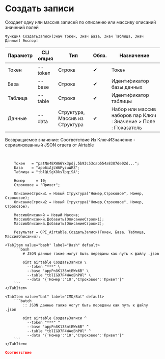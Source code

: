 ﻿---
sidebar_position: 3
description: Создать записи и другие функции для работы с Airtable в Открытом пакете интеграций - бесплатной open-source библиотеке интеграций для 1С:Предприятие 8, OneScript и CLI
keywords: [1C, 1С, 1С:Предприятие, 1С:Предприятие 8.3, API, Интеграция, Сервисы, Обмен, OneScript, CLI, Airtable]
---


# Создать записи
 Создает одну или массив записей по описанию или массиву описаний значений полей



`Функция СоздатьЗаписи(Знач Токен, Знач База, Знач Таблица, Знач Данные) Экспорт`

  | Параметр | CLI опция | Тип | Обяз. | Назначение |
  |-|-|-|-|-|
  | Токен | --token | Строка | &#x2714; | Токен |
  | База | --base | Строка | &#x2714; | Идентификатор базы данных |
  | Таблица | --table | Строка | &#x2714; | Идентификатор таблицы |
  | Данные | --data | Структура, Массив из Структура | &#x2714; | Набор или массив наборов пар Ключ : Значение > Поле : Показатель |

  
  Возвращаемое значение:   Соответствие Из КлючИЗначение - сериализованный JSON ответа от Airtable

<br/>




```bsl title="Пример использования для 1С:Предприятие/OneScript"
    Токен   = "patNn4BXW66Yx3pdj.5b93c53cab554a8387de02d...";
    База    = "app6iAjLW6FyzuWRZ";
    Таблица = "tblQLSgX8ksTpqiSA";

    Номер     = 10;
    Строковое = "Привет";

    ОписаниеСтроки1 = Новый Структура("Номер,Строковое", Номер, Строковое);
    ОписаниеСтроки2 = Новый Структура("Номер,Строковое", Номер, Строковое);

    МассивОписаний = Новый Массив;
    МассивОписаний.Добавить(ОписаниеСтроки1);
    МассивОписаний.Добавить(ОписаниеСтроки2);

    Результат = OPI_Airtable.СоздатьЗаписи(Токен, База, Таблица, МассивОписаний);
```
    

 <Tabs>
  
    <TabItem value="bash" label="Bash" default>
        ```bash
            # JSON данные также могут быть переданы как путь к файлу .json
            
            oint airtable СоздатьЗаписи \
              --token "***" \
              --base "appPn8K133mtBWx6B" \
              --table "tblIGD7F4WAoBhPHl" \
              --data "{'Номер':'10','Строковое':'Привет'}"
        ```
    </TabItem>
  
    <TabItem value="bat" label="CMD/Bat" default>
        ```batch
            :: JSON данные также могут быть переданы как путь к файлу .json
            
            oint airtable СоздатьЗаписи ^
              --token "***" ^
              --base "appPn8K133mtBWx6B" ^
              --table "tblIGD7F4WAoBhPHl" ^
              --data "{'Номер':'10','Строковое':'Привет'}"
        ```
    </TabItem>
</Tabs>


```json title="Результат"
Соответствие
```
